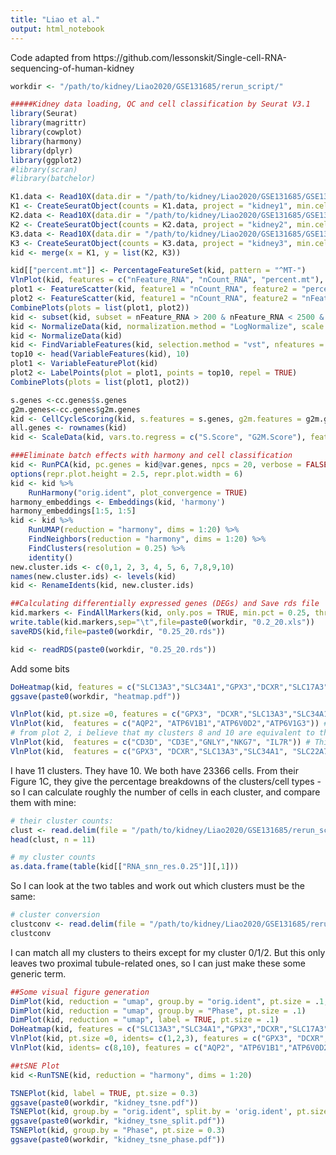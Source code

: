 ```yaml
---
title: "Liao et al."
output: html_notebook
---
```


Code adapted from https://github.com/lessonskit/Single-cell-RNA-sequencing-of-human-kidney

```r
workdir <- "/path/to/kidney/Liao2020/GSE131685/rerun_script/"

#####Kidney data loading, QC and cell classification by Seurat V3.1
library(Seurat)
library(magrittr)
library(cowplot)
library(harmony)
library(dplyr)
library(ggplot2)
#library(scran)
#library(batchelor)
```

```r
K1.data <- Read10X(data.dir = "/path/to/kidney/Liao2020/GSE131685/GSE131685_RAW/GSM4145204_kidney1")
K1 <- CreateSeuratObject(counts = K1.data, project = "kidney1", min.cells = 8, min.features = 200)
K2.data <- Read10X(data.dir = "/path/to/kidney/Liao2020/GSE131685/GSE131685_RAW/GSM4145205_kidney2")
K2 <- CreateSeuratObject(counts = K2.data, project = "kidney2", min.cells = 6, min.features = 200)
K3.data <- Read10X(data.dir = "/path/to/kidney/Liao2020/GSE131685/GSE131685_RAW/GSM4145206_kidney3")
K3 <- CreateSeuratObject(counts = K3.data, project = "kidney3", min.cells = 10, min.features = 200)
kid <- merge(x = K1, y = list(K2, K3))
```

```r
kid[["percent.mt"]] <- PercentageFeatureSet(kid, pattern = "^MT-")
VlnPlot(kid, features = c("nFeature_RNA", "nCount_RNA", "percent.mt"), ncol = 3)
plot1 <- FeatureScatter(kid, feature1 = "nCount_RNA", feature2 = "percent.mt")
plot2 <- FeatureScatter(kid, feature1 = "nCount_RNA", feature2 = "nFeature_RNA")
CombinePlots(plots = list(plot1, plot2))
kid <- subset(kid, subset = nFeature_RNA > 200 & nFeature_RNA < 2500 & percent.mt < 30)
kid <- NormalizeData(kid, normalization.method = "LogNormalize", scale.factor = 10000)
kid <- NormalizeData(kid)
kid <- FindVariableFeatures(kid, selection.method = "vst", nfeatures = 2000)
top10 <- head(VariableFeatures(kid), 10)
plot1 <- VariableFeaturePlot(kid)
plot2 <- LabelPoints(plot = plot1, points = top10, repel = TRUE)
CombinePlots(plots = list(plot1, plot2))
```

```r
s.genes <-cc.genes$s.genes
g2m.genes<-cc.genes$g2m.genes
kid <- CellCycleScoring(kid, s.features = s.genes, g2m.features = g2m.genes, set.ident = TRUE)
all.genes <- rownames(kid)
kid <- ScaleData(kid, vars.to.regress = c("S.Score", "G2M.Score"), features = all.genes)
```

```r
###Eliminate batch effects with harmony and cell classification
kid <- RunPCA(kid, pc.genes = kid@var.genes, npcs = 20, verbose = FALSE)
options(repr.plot.height = 2.5, repr.plot.width = 6)
kid <- kid %>% 
    RunHarmony("orig.ident", plot_convergence = TRUE)
harmony_embeddings <- Embeddings(kid, 'harmony')
harmony_embeddings[1:5, 1:5]
kid <- kid %>% 
    RunUMAP(reduction = "harmony", dims = 1:20) %>% 
    FindNeighbors(reduction = "harmony", dims = 1:20) %>% 
    FindClusters(resolution = 0.25) %>% 
    identity()
new.cluster.ids <- c(0,1, 2, 3, 4, 5, 6, 7,8,9,10)
names(new.cluster.ids) <- levels(kid)
kid <- RenameIdents(kid, new.cluster.ids)
```

```r
##Calculating differentially expressed genes (DEGs) and Save rds file
kid.markers <- FindAllMarkers(kid, only.pos = TRUE, min.pct = 0.25, thresh.use = 0.25)
write.table(kid.markers,sep="\t",file=paste0(workdir, "0.2_20.xls"))
saveRDS(kid,file=paste0(workdir, "0.25_20.rds"))
```

```r
kid <- readRDS(paste0(workdir, "0.25_20.rds"))
```

Add some bits
```r
DoHeatmap(kid, features = c("SLC13A3","SLC34A1","GPX3","DCXR","SLC17A3","SLC22A8","SLC22A7","GNLY","NKG7","CD3D","CD3E","LYZ","CD14","KRT8","KRT18","CD24","VCAM1","UMOD","DEFB1","CLDN8","AQP2","CD79A","CD79B","ATP6V1G3","ATP6V0D2","TMEM213"))
ggsave(paste0(workdir, "heatmap.pdf"))
```

```r
VlnPlot(kid, pt.size =0, features = c("GPX3", "DCXR","SLC13A3","SLC34A1","SLC22A8","SLC22A7")) #in the original code they ran clusters 1,2,3
VlnPlot(kid,  features = c("AQP2", "ATP6V1B1","ATP6V0D2","ATP6V1G3")) #in the original code they ran clusters 8,10
# from plot 2, i believe that my clusters 8 and 10 are equivalent to theirs
VlnPlot(kid,  features = c("CD3D", "CD3E","GNLY","NKG7", "IL7R")) # This sort of looks like my cluster 4 is BOTH NKT and T cells? which doesn't maek sense from their data
VlnPlot(kid,  features = c("GPX3", "DCXR","SLC13A3","SLC34A1", "SLC22A7")) # they were looking at pseudotime cells here
```

I have 11 clusters. They have 10. We both have 23366 cells. From their Figure 1C, they give the percentage breakdowns of the clusters/cell types - so I can calculate roughly the number of cells in each cluster, and compare them with mine:

```r
# their cluster counts:
clust <- read.delim(file = "/path/to/kidney/Liao2020/GSE131685/rerun_script/calculations_of_cluster_conversion/LiaoFig1C")
head(clust, n = 11)
```

```r
# my cluster counts
as.data.frame(table(kid[["RNA_snn_res.0.25"]][,1]))
```

So I can look at the two tables and work out which clusters must be the same:

```r
# cluster conversion
clustconv <- read.delim(file = "/path/to/kidney/Liao2020/GSE131685/rerun_script/calculations_of_cluster_conversion/cluster_conversion")
clustconv
```

I can match all my clusters to theirs except for my cluster 0/1/2. But this only leaves two proximal tubule-related ones, so I can just make these some generic term.

```r
##Some visual figure generation
DimPlot(kid, reduction = "umap", group.by = "orig.ident", pt.size = .1, split.by = 'orig.ident')
DimPlot(kid, reduction = "umap", group.by = "Phase", pt.size = .1)
DimPlot(kid, reduction = "umap", label = TRUE, pt.size = .1)
DoHeatmap(kid, features = c("SLC13A3","SLC34A1","GPX3","DCXR","SLC17A3","SLC22A8","SLC22A7","GNLY","NKG7","CD3D","CD3E","LYZ","CD14","KRT8","KRT18","CD24","VCAM1","UMOD","DEFB1","CLDN8","AQP2","CD79A","CD79B","ATP6V1G3","ATP6V0D2","TMEM213"))
VlnPlot(kid, pt.size =0, idents= c(1,2,3), features = c("GPX3", "DCXR","SLC13A3","SLC34A1","SLC22A8","SLC22A7"))
VlnPlot(kid, idents= c(8,10), features = c("AQP2", "ATP6V1B1","ATP6V0D2","ATP6V1G3"))
```

```r
##tSNE Plot
kid <-RunTSNE(kid, reduction = "harmony", dims = 1:20)
```

```r
TSNEPlot(kid, label = TRUE, pt.size = 0.3)
ggsave(paste0(workdir, "kidney_tsne.pdf"))
TSNEPlot(kid, group.by = "orig.ident", split.by = 'orig.ident', pt.size = 0.3)
ggsave(paste0(workdir, "kidney_tsne_split.pdf"))
TSNEPlot(kid, group.by = "Phase", pt.size = 0.3)
ggsave(paste0(workdir, "kidney_tsne_phase.pdf"))
```
